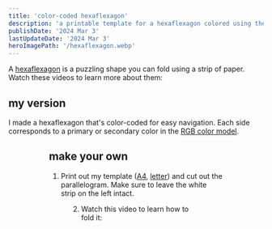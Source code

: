 ```yaml
---
title: 'color-coded hexaflexagon'
description: 'a printable template for a hexaflexagon colored using the RGB color model'
publishDate: '2024 Mar 3'
lastUpdateDate: '2024 Mar 3'
heroImagePath: '/hexaflexagon.webp'
---
```



A [hexaflexagon](https://en.wikipedia.org/wiki/Flexagon) is a puzzling shape you can fold using a strip of paper. Watch these videos to learn more about them:

<YouTube videoId="VIVIegSt81k" />

<YouTube videoId="paQ10POrZh8" />

## my version

I made a hexaflexagon that's color-coded for easy navigation. Each side corresponds to a primary or secondary color in the [RGB color model](https://en.wikipedia.org/wiki/RGB_color_model).

<YouTube videoId="oe77xbvPoQ0" aspectRatio={1} />

<Figure image={diagram} caption="Diagram showing how to navigate my hexaflexagon. There are six colored sides, and three of the sides have two states each (labeled 1 and 2)."/>

<Figure image={prototypes} caption="Other prototypes." />

## make your own

1. Print out my template ([A4](/hexaflexagon/template-A4.pdf), [letter](/hexaflexagon/template-letter.pdf)) and cut out the parallelogram. Make sure to leave the white strip on the left intact.

<Figure image={template} caption="Preview of the template."/>

2. Watch this video to learn how to fold it:

<YouTube videoId="Svq2Kscmmwc" />